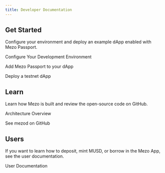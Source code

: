 ```yaml
---
title: Developer Documentation
---
```



## Get Started

Configure your environment and deploy an example dApp enabled with Mezo Passport.

<LinkButton href="/docs/developers/getting-started/configure-environment">Configure Your Development Environment</LinkButton>

<LinkButton href="/docs/developers/getting-started/configure-passport" variant="secondary">Add Mezo Passport to your dApp</LinkButton>

<LinkButton href="/docs/developers/getting-started/testnet-dapp" variant="secondary">Deploy a testnet dApp</LinkButton>

## Learn

Learn how Mezo is built and review the open-source code on GitHub.

<LinkButton href="/docs/developers/architecture">Architecture Overview</LinkButton>

<LinkButton href="https://github.com/mezo-org/mezod" target="_blank" icon="external" variant="secondary">See mezod on GitHub</LinkButton>

## Users

If you want to learn how to deposit, mint MUSD, or borrow in the Mezo App, see the user documentation.

<LinkButton href="/docs/users">
  User Documentation
</LinkButton>